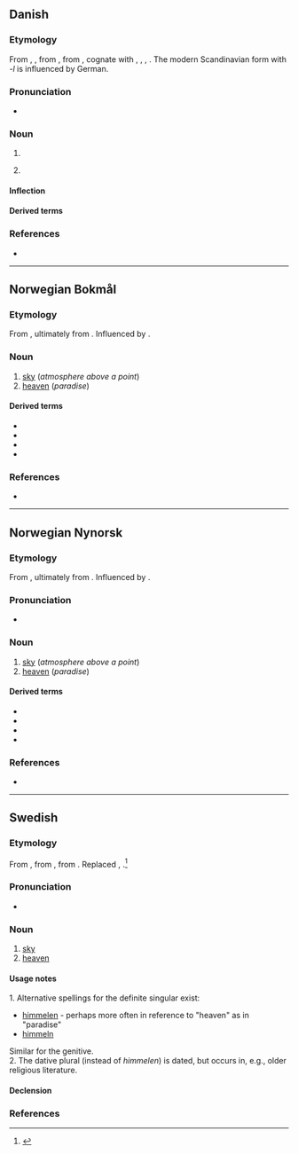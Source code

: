 {{also|Himmel}}
==Danish==

===Etymology===
From {{inh|da|gmq-oda|himæn}}, {{m|gmq-oda|himæl}}, from {{inh|da|non|himinn}}, from {{der|da|gem-pro|*himinaz}}, cognate with {{cog|no|-}}, {{cog|sv|himmel}}, {{cog|en|heaven}}, {{cog|de|Himmel}}. The modern Scandinavian form with ''-l'' is influenced by German.

===Pronunciation===
* {{IPA|da|/heməl/|[ˈheml̩]}}

===Noun===
{{da-noun|stem=himl|en|e|sg-def-2=himmelen}}

# {{l|en|sky}}
# {{lb|da|religion}} {{l|en|heaven}} {{q|a residence of supernatural, [[celestial]] beings}}

====Inflection====
{{da-decl|stem=himl|en|e|sg-def-2=himmelen|gen-sg-def-2=himmelens}}

====Derived terms====
{{der3|da
|himle
|himmelblå
|himmelbue
|himmelfalden
|himmelfart
|himmelflugt
|himmelhenrykt
|himmelhvælv
|himmelkugle
|himmellegeme
|himmelrum
|himmelseng
|himmelsk
|himmelstige
|himmelstormer
|himmelstrøg
|morgenhimmel
|nattehimmel
|sommerhimmel
|stjernehimmel
|tronhimmel
|vinterhimmel
}}

===References===
* {{R:DDO}}

----

==Norwegian Bokmål==

===Etymology===
From {{der|nb|non|himinn}}, ultimately from {{der|nb|gem-pro|*himinaz||cloud cover, sky}}. Influenced by {{der|nb|de|Himmel}}.

===Noun===
{{nb-noun-m1||himl}}

# [[sky]] (''atmosphere above a point'')
# [[heaven]] (''paradise'')

====Derived terms====
* {{l|nb|himmellegeme}}
* {{l|nb|himmelrike}}
* {{l|nb|nattehimmel}}
* {{l|nb|stjernehimmel}}

===References===
* {{R:The Bokmål Dictionary}}

----

==Norwegian Nynorsk==

===Etymology===
From {{der|nn|non|himinn}}, ultimately from {{der|nn|gem-pro|*himinaz||cloud cover, sky}}. Influenced by {{der|nn|de|Himmel}}.

===Pronunciation===
* {{IPA|no|/²hɪmːɛl/}}

===Noun===
{{nn-noun-m1||himl}}

# [[sky]] (''atmosphere above a point'')
# [[heaven]] (''paradise'')

====Derived terms====
* {{l|nn|himmellekam}}
* {{l|nn|himmelrike}}
* {{l|nn|nattehimmel}}
* {{l|nn|stjernehimmel}}

===References===
* {{R:The Nynorsk Dictionary}}

----

==Swedish==

===Etymology===
From {{inh|sv|gmq-osw|himil}}, from {{der|sv|osx|himil}}, from {{der|sv|gem-pro|*himilaz}}. Replaced {{cog|gmq-osw|himin}}, {{cog|non|himinn}}.<ref>{{R:runeberg.org|svetym|0324.html himmel}}</ref>

===Pronunciation===
* {{audio|sv|Sv-himmel.ogg|audio}}

===Noun===
{{sv-noun|c}}

# [[sky]]
# [[heaven]]

====Usage notes====
1. Alternative spellings for the definite singular exist:
* [[himmelen]] - perhaps more often in reference to "heaven" as in "paradise"
* [[himmeln]]
Similar for the genitive.<br />
2. The dative plural {{m|sv|himlom}} (instead of ''himmelen'') is dated, but occurs in, e.g., older religious literature.

====Declension====
{{sv-infl-noun-c-ar|2=himl}}

===References===
<references/>